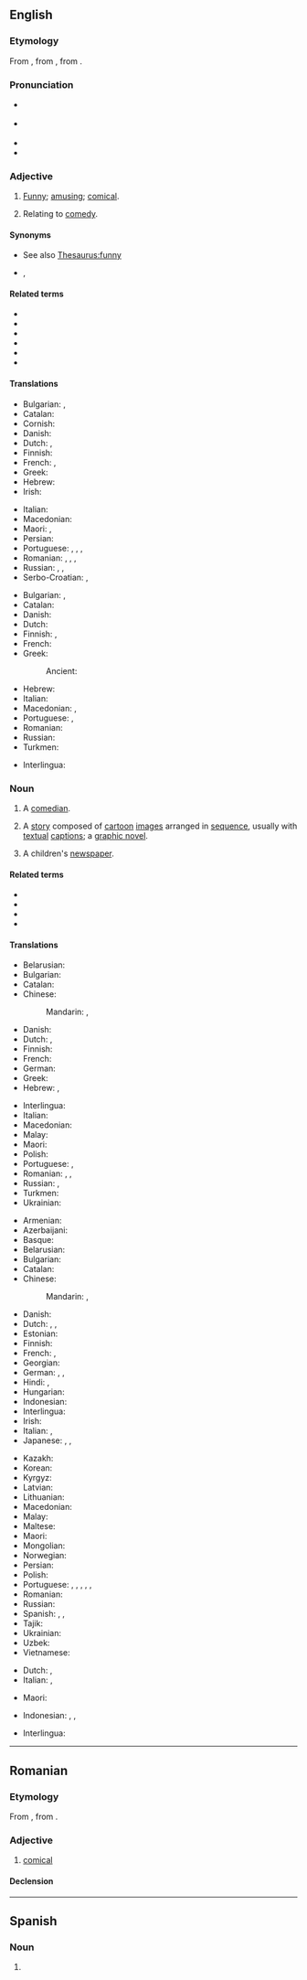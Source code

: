 {{also|Comic|cómic|còmic|çomıç}}
==English==
{{wikipedia}}

===Etymology===
From {{der|en|la|comicus}}, from {{der|en|grc|κωμικός||relating to comedy|sc=polytonic}}, from {{m|grc|κῶμος||carousal|sc=polytonic}}.

===Pronunciation===
* {{a|RP}} {{IPA|en|/ˈkɒmɪk/}}
* {{a|GenAm}} {{IPA|en|/ˈkɑmɪk/}}
* {{audio|en|en-us-comic.ogg|Audio (US)}}
* {{rhymes|en|ɒmɪk}}

===Adjective===
{{en-adj}}

# [[funny|Funny]]; [[amusing]]; [[comical]].
#: {{ux|en|a '''comic''' story}}
# Relating to [[comedy]].
#: {{ux|en|'''comic''' genius}}
#: {{ux|en|a '''comic''' stereotype}}

====Synonyms====
* See also [[Thesaurus:funny]]
* {{sense|comedy}} {{l|en|comedic}}, {{l|en|comical}}

====Related terms====
* {{l|en|comedian}}
* {{l|en|comical}}
* {{l|en|comicality}}
* {{l|en|comically}}
* {{l|en|comicalness}}
* {{l|en|comic strip}}

====Translations====
{{trans-top|being funny}}
* Bulgarian: {{t+|bg|смешен}}, {{t+|bg|комичен}}
* Catalan: {{t+|ca|còmic}}
* Cornish: {{t|kw|hwarthus}}
* Danish: {{t|da|komisk}}
* Dutch: {{t+|nl|grappig}}, {{t+|nl|komisch}}
* Finnish: {{t+|fi|koominen}}
* French: {{t+|fr|comique|m|f}}, {{t+|fr|cocasse|m|f}}
* Greek: {{t+|el|κωμικός|m}}
* Hebrew: {{t|he|קומי|m|tr=qomi}}
* Irish: {{t|ga|greannmhar}}
{{trans-mid}}
* Italian: {{t+|it|comico}}
* Macedonian: {{t|mk|комичен|m}}
* Maori: {{t|mi|hātakēhi}}, {{t|mi|whakakata}}
* Persian: {{t+|fa|کمیک|tr=komik|sc=fa-Arab}}
* Portuguese: {{t+|pt|cômico}} {{qualifier|Brazil}}, {{t+|pt|cómico}} {{qualifier|Portugal}}, {{t+|pt|engraçado}}, {{t+|pt|divertido}}
* Romanian: {{t+|ro|comic}}, {{t+|ro|haios}}, {{t+|ro|amuzant}}, {{t+|ro|caraghios}}
* Russian: {{t+|ru|коми́ческий}}, {{t+|ru|смешно́й}}, {{t+|ru|коми́чный}}
* Serbo-Croatian: {{t+|sh|kòmičan}}, {{t+|sh|smijéšan}}
{{trans-bottom}}

{{trans-top|related to comedy}}
* Bulgarian: {{t+|bg|комичен}}, {{t|bg|комедиен}}
* Catalan: {{t+|ca|còmic}}
* Danish: {{t|da|komisk}}
* Dutch: {{t+|nl|komisch}}
* Finnish: {{t+|fi|koominen}}, {{t+|fi|komedia|alt=komedia-}}
* French: {{t+|fr|comique|m|f}}
* Greek: {{t+|el|κωμικός|m}}
*: Ancient: {{t|grc|κωμικός}}
{{trans-mid}}
* Hebrew: {{t|he|קומי|m|tr=qomi}}
* Italian: {{t+|it|comico}}
* Macedonian: {{t|mk|комедиски|m}}, {{t|mk|комичен|m}}
* Portuguese: {{t+|pt|cômico}} {{qualifier|Brazil}}, {{t+|pt|cómico}} {{qualifier|Portugal}}
* Romanian: {{t+|ro|comic}}
* Russian: {{t+|ru|комеди́йный}}
* Turkmen: {{t|tk|wäşi }}
{{trans-bottom}}

{{checktrans-top}}
* Interlingua: {{t-check|ia|comic}}
{{trans-mid}}
{{trans-bottom}}

===Noun===
{{en-noun}}

# A [[comedian]].
#: {{ux|en|She started out as a joke-writer on the radio, and first performed as a '''comic''' at the ages of 30.}}
# A [[story]] composed of [[cartoon]] [[image]]s arranged in [[sequence]], usually with [[textual]] [[caption]]s; a [[graphic novel]].
# {{lb|en|British}} A children's [[newspaper]].

====Related terms====
* {{l|en|comic book}}
* {{l|en|comic strip}}
* {{l|en|comics}}
* {{l|en|stand-up comic}}

====Translations====
{{trans-top|comedian}}
* Belarusian: {{t|be|ко́мік|m}}
* Bulgarian: {{t+|bg|ко́мик|m}}
* Catalan: {{t+|ca|còmic|m}}
* Chinese:
*: Mandarin: {{t|cmn|喜劇演員|sc=Hani}}, {{t|cmn|喜剧演员|tr=xǐjù yǎnyuán|sc=Hani}}
* Danish: {{t|da|komiker|c}}
* Dutch: {{t+|nl|komiek|m}}, {{t+|nl|humorist|m}}
* Finnish: {{t+|fi|koomikko}}
* French: {{t+|fr|comédien|m}}
* German: {{t+|de|Komiker|m}}
* Greek: {{t+|el|κωμικός|m|sc=Grek}}
* Hebrew: {{t+|he|קומיקאי|m|tr=qomiqai|sc=Hebr}}, {{t|he|קומיקאית|f|tr=qomiqait|sc=Hebr}}
{{trans-mid}}
* Interlingua: {{t|ia|comica|f}}
* Italian: {{t+|it|comico|m}}
* Macedonian: {{t|mk|ко́мичар|m}}
* Malay: {{t|ms|pelawak}}
* Maori: {{t|mi|kaiwhakakata}}
* Polish: {{t+|pl|komik|m}}
* Portuguese: {{t+|pt|comediante|m|f}}, {{t+|pt|humorista|m|f}}
* Romanian: {{t+|ro|comic|m}}, {{t+|ro|comedian|m}} {{qualifier|rare}}, {{t+|ro|comediană|f}} {{qualifier|rare}}
* Russian: {{t+|ru|ко́мик|m}}, {{t+|ru|эксце́нтрик|m}}
* Turkmen: {{t|tk|wäşi }}
* Ukrainian: {{t|uk|ко́мік|m}}
{{trans-bottom}}

{{trans-top|cartoon story}}
* Armenian: {{t+|hy|կոմիքս}}
* Azerbaijani: {{t|az|komiks}}
* Basque: {{t|eu|komiki}}
* Belarusian: {{t|be|ко́мікс|m}}
* Bulgarian: {{t|bg|ко́микс|m}}
* Catalan: {{t+|ca|còmic}}
* Chinese:
*: Mandarin: {{t+|cmn|漫畫|sc=Hani}}, {{t+|cmn|漫画|tr=mànhuà|sc=Hani}}
* Danish: {{t+|da|tegneserie|c}}
* Dutch: {{t+|nl|strip|m}}, {{t+|nl|stripboek|n}}, {{t+|nl|stripverhaal|n}}
* Estonian: {{t|et|koomiks|p}}
* Finnish: {{t+|fi|sarjakuva}}
* French: {{t+|fr|bande dessinée|f}}, {{t+|fr|BD|f}}
* Georgian: {{t|ka|კომიქსი}}
* German: {{t+|de|Bildergeschichte|f}}, {{t+|de|Comic|m}}, {{t+|de|Strip|m}}
* Hindi: {{t|hi|कॉमिक्स}}, {{t|hi|कोमिक्स}}
* Hungarian: {{t+|hu|képregény}}
* Indonesian: {{t+|id|komik}}
* Interlingua: {{t|ia|banda designate}}
* Irish: {{t|ga|greannán|m}}
* Italian: {{t+|it|fumetto|m}}, {{t+|it|striscia|f}}
* Japanese: {{t+|ja|漫画|tr=[[まんが]], manga|sc=Jpan}}, {{t|ja|コミック|tr=komikku}}, {{t|ja|コミックス|tr=komikkusu}}
{{trans-mid}}
* Kazakh: {{t|kk|комикс}}
* Korean: {{t+|ko|만화}}
* Kyrgyz: {{t+|ky|комикс}}
* Latvian: {{t|lv|komikss|m}}
* Lithuanian: {{t|lt|komiksas|m}}
* Macedonian: {{t|mk|стрип|m}}
* Malay: {{t|ms|komik}}
* Maltese: {{t|mt|strixxiklu|m}}
* Maori: {{t|mi|kōmeke}}
* Mongolian: {{t|mn|комикс}}
* Norwegian: {{t+|no|tegneserie|m}}
* Persian: {{t+|fa|کمیک|tr=komik}}
* Polish: {{t+|pl|komiks|m}}
* Portuguese: {{t+|pt|cartum|m}}, {{t+|pt|história em quadrinhos|f}}, {{t|pt|história de quadrinhos|f}}, {{t+|pt|banda desenhada|f}}, {{t|pt|historinha|f}}, {{t+|pt|gibi|m}}
* Romanian: {{t+|ro|benzi desenate|f-p}}
* Russian: {{t+|ru|ко́микс|m}}
* Spanish: {{t+|es|cómic|m}}, {{t+|es|tebeo|m}}, {{t+|es|historieta|f}}
* Tajik: {{t|tg|комикс}}
* Ukrainian: {{t|uk|ко́мікс|m}}
* Uzbek: {{t|uz|komiks}}
* Vietnamese: {{t|vi|truyện tranh}}
{{trans-bottom}}

{{trans-top|children's newspaper}}
* Dutch: {{t|nl|jeugdkrant}}, {{t|nl|kinderkrant}}
* Italian: {{t+|it|giornaletto|m}}, {{t+|it|giornalino|m}}
{{trans-mid}}
* Maori: {{t|mi|kōmeke}}
{{trans-bottom}}

{{checktrans-top}}
* Indonesian: {{t+check|id|komik}}, {{t+check|id|cergam}}, {{t-check|id|[[cerita]] [[gambar|bergambar]]}} <!-- was "[[cerita]] [[gambar|bergambar]]" - assumed sum-of-parts; if an idiom, use {{t}} instead of {{t-SOP}}. see [[User:Kephir/gadgets/xte#Translation_fixing]] -->
{{trans-mid}}
* Interlingua: {{t-check|ia|comico}}
{{trans-bottom}}

{{topics|en|Occupations|Comedy|People}}

----

==Romanian==

===Etymology===
From {{bor|ro|fr|comique}}, from {{der|ro|la|comicus}}.

===Adjective===
{{ro-adj}}

# [[comical]]

====Declension====
{{ro-decl-adj}}

----

==Spanish==

===Noun===
{{es-noun|m}}

# {{misspelling of |es|cómic}}